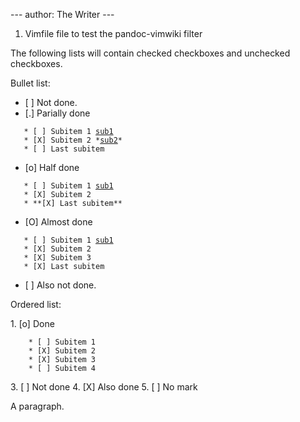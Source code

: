 ---
author: The Writer
---

# Vimfile file to test the pandoc-vimwiki filter

The following lists will contain checked checkboxes and unchecked checkboxes.

Bullet list:

* [ ] Not done.
* [.] Parially done
    * [ ] Subitem 1 [[sub1]]
    * [X] Subitem 2 *[[sub2]]*
    * [ ] Last subitem
* [o] Half done
    * [ ] Subitem 1 [[sub1]]
    * [X] Subitem 2
    * **[X] Last subitem**
* [O] Almost done
    * [ ] Subitem 1 [[sub1]]
    * [X] Subitem 2
    * [X] Subitem 3
    * [X] Last subitem
* [ ] Also not done.

Ordered list:

1. [o] Done
     * [ ] Subitem 1 
     * [X] Subitem 2 
     * [X] Subitem 3 
     * [ ] Subitem 4 
3. [ ] Not done
4. [X] Also done
5. [ ] No mark

A paragraph.

{{sub3}}
{{sub3}}


